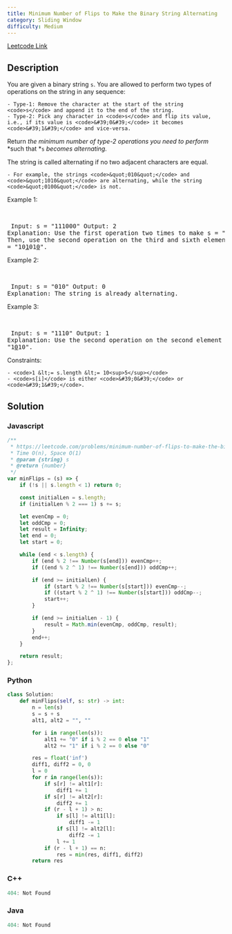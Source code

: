 ```yaml
---
title: Minimum Number of Flips to Make the Binary String Alternating
category: Sliding Window
difficulty: Medium
---
```


<Callout>

[Leetcode Link](https://leetcode.com/problems/minimum-number-of-flips-to-make-the-binary-string-alternating)

</Callout>

## Description
You are given a binary string <code>s</code>. You are allowed to perform two types of operations on the string in any sequence:


	- Type-1: Remove the character at the start of the string <code>s</code> and append it to the end of the string.
	- Type-2: Pick any character in <code>s</code> and flip its value, i.e., if its value is <code>&#39;0&#39;</code> it becomes <code>&#39;1&#39;</code> and vice-versa.


Return *the minimum number of type-2 operations you need to perform* *such that *<code>s</code> *becomes alternating.*

The string is called alternating if no two adjacent characters are equal.


	- For example, the strings <code>&quot;010&quot;</code> and <code>&quot;1010&quot;</code> are alternating, while the string <code>&quot;0100&quot;</code> is not.


 
Example 1:

<br /><pre className="overflow-x-auto">
Input: s = &quot;111000&quot;
Output: 2
Explanation: Use the first operation two times to make s = &quot;100011&quot;.
Then, use the second operation on the third and sixth elements to make s = &quot;10<u>1</u>01<u>0</u>&quot;.
</pre>

Example 2:

<br /><pre className="overflow-x-auto">
Input: s = &quot;010&quot;
Output: 0
Explanation: The string is already alternating.
</pre>

Example 3:

<br /><pre className="overflow-x-auto">
Input: s = &quot;1110&quot;
Output: 1
Explanation: Use the second operation on the second element to make s = &quot;1<u>0</u>10&quot;.
</pre>

 
Constraints:


	- <code>1 &lt;= s.length &lt;= 10<sup>5</sup></code>
	- <code>s[i]</code> is either <code>&#39;0&#39;</code> or <code>&#39;1&#39;</code>.



## Solution

### Javascript
```javascript
/**
 * https://leetcode.com/problems/minimum-number-of-flips-to-make-the-binary-string-alternating/
 * Time O(n), Space O(1)
 * @param {string} s
 * @return {number}
 */
var minFlips = (s) => {
    if (!s || s.length < 1) return 0;

    const initialLen = s.length;
    if (initialLen % 2 === 1) s += s;

    let evenCmp = 0;
    let oddCmp = 0;
    let result = Infinity;
    let end = 0;
    let start = 0;

    while (end < s.length) {
        if (end % 2 !== Number(s[end])) evenCmp++;
        if ((end % 2 ^ 1) !== Number(s[end])) oddCmp++;

        if (end >= initialLen) {
            if (start % 2 !== Number(s[start])) evenCmp--;
            if ((start % 2 ^ 1) !== Number(s[start])) oddCmp--;
            start++;
        }

        if (end >= initialLen - 1) {
            result = Math.min(evenCmp, oddCmp, result);
        }
        end++;
    }

    return result;
};

```
### Python
```python
class Solution:
    def minFlips(self, s: str) -> int:
        n = len(s)
        s = s + s
        alt1, alt2 = "", ""

        for i in range(len(s)):
            alt1 += "0" if i % 2 == 0 else "1"
            alt2 += "1" if i % 2 == 0 else "0"

        res = float('inf')
        diff1, diff2 = 0, 0
        l = 0
        for r in range(len(s)):
            if s[r] != alt1[r]:
                diff1 += 1
            if s[r] != alt2[r]:
                diff2 += 1
            if (r - l + 1) > n:
                if s[l] != alt1[l]:
                    diff1 -= 1
                if s[l] != alt2[l]:
                    diff2 -= 1
                l += 1
            if (r - l + 1) == n:
                res = min(res, diff1, diff2)
        return res

```
### C++
```cpp
404: Not Found
```
### Java
```java
404: Not Found
```


